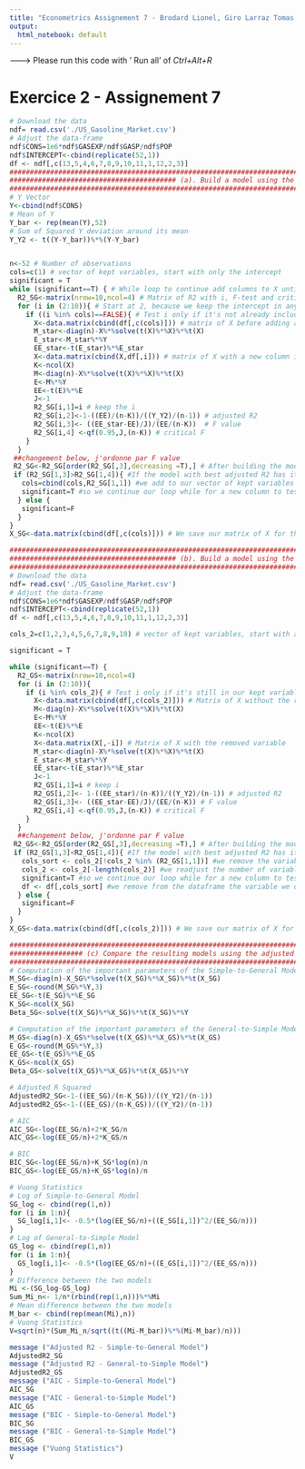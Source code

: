 ```yaml
---
title: "Econometrics Assignement 7 - Brodard Lionel, Giro Larraz Tomas, Marchal Antoine, Schonenberger Ivan"
output: 
  html_notebook: default
---
```



------->  Please run this code with ' Run all' of *Ctrl+Alt+R*


# Exercice 2 - Assignement 7
```r
# Download the data
ndf= read.csv('./US_Gasoline_Market.csv')
# Adjust the data-frame
ndf$CONS=1e6*ndf$GASEXP/ndf$GASP/ndf$POP
ndf$INTERCEPT<-cbind(replicate(52,1))
df <- ndf[,c(13,5,4,6,7,8,9,10,11,1,12,2,3)] 
#############################################################################################################################################
######################################### (a). Build a model using the simple-to-general approach. ##########################################
#############################################################################################################################################
# Y Vector
Y<-cbind(ndf$CONS)
# Mean of Y
Y_bar <- rep(mean(Y),52)
# Sum of Squared Y deviation around its mean
Y_Y2 <- t((Y-Y_bar))%*%(Y-Y_bar)


n<-52 # Number of observations
cols=c(1) # vector of kept variables, start with only the intercept
significant = T
while (significant==T) { # While loop to continue add columns to X until the coefficient are not statistically significant
  R2_SG<-matrix(nrow=10,ncol=4) # Matrix of R2 with i, F-test and critical F
  for (i in (2:10)){ # Start at 2, because we keep the intercept in any case
    if ((i %in% cols)==FALSE){ # Test i only if it's not already included in our kept variables
      X<-data.matrix(cbind(df[,c(cols)])) # matrix of X before adding a new column
      M_star<-diag(n)-X%*%solve(t(X)%*%X)%*%t(X)
      E_star<-M_star%*%Y
      EE_star<-t(E_star)%*%E_star
      X<-data.matrix(cbind(X,df[,i])) # matrix of X with a new column i
      K<-ncol(X)
      M<-diag(n)-X%*%solve(t(X)%*%X)%*%t(X)
      E<-M%*%Y
      EE<-t(E)%*%E
      J<-1
      R2_SG[i,1]=i # keep the i
      R2_SG[i,2]<-1-((EE)/(n-K))/((Y_Y2)/(n-1)) # adjusted R2
      R2_SG[i,3]<- ((EE_star-EE)/J)/(EE/(n-K))  # F value
      R2_SG[i,4] <-qf(0.95,J,(n-K)) # critical F
    }
  }
 ##changement below, j'ordonne par F value 
 R2_SG<-R2_SG[order(R2_SG[,3],decreasing =T),] # After building the model with all i, we sort the the R2 matrix by their adjusted R2
 if (R2_SG[1,3]>R2_SG[1,4]){ #If the model with best adjusted R2 has its added column that is satistically significant:
   cols=cbind(cols,R2_SG[1,1]) #we add to our vector of kept variables
   significant=T #so we continue our loop while for a new column to test
  } else {
   significant=F
  }
}
X_SG<-data.matrix(cbind(df[,c(cols)])) # We save our matrix of X for the simple-to-general model for further tests.
```

```r
#############################################################################################################################################
######################################### (b). Build a model using the general-to-simple approach. ##########################################
#############################################################################################################################################
# Download the data
ndf= read.csv('./US_Gasoline_Market.csv')
# Adjust the data-frame
ndf$CONS=1e6*ndf$GASEXP/ndf$GASP/ndf$POP
ndf$INTERCEPT<-cbind(replicate(52,1))
df <- ndf[,c(13,5,4,6,7,8,9,10,11,1,12,2,3)] 

cols_2=c(1,2,3,4,5,6,7,8,9,10) # vector of kept variables, start with all the variables

significant = T

while (significant==T) {
  R2_GS<-matrix(nrow=10,ncol=4)
  for (i in (2:10)){
    if (i %in% cols_2){ # Test i only if it's still in our kept variables
      X<-data.matrix(cbind(df[,c(cols_2)])) # Matrix of X without the removed variable
      M<-diag(n)-X%*%solve(t(X)%*%X)%*%t(X)
      E<-M%*%Y
      EE<-t(E)%*%E
      K<-ncol(X)
      X<-data.matrix(X[,-i]) # Matrix of X with the removed variable
      M_star<-diag(n)-X%*%solve(t(X)%*%X)%*%t(X)
      E_star<-M_star%*%Y
      EE_star<-t(E_star)%*%E_star
      J<-1
      R2_GS[i,1]=i # keep i
      R2_GS[i,2]<- 1-((EE_star)/(n-K))/((Y_Y2)/(n-1)) # adjusted R2
      R2_GS[i,3]<- ((EE_star-EE)/J)/(EE/(n-K)) # F value
      R2_GS[i,4] <-qf(0.95,J,(n-K)) # critical F
    }
  }
  ##changement below, j'ordonne par F value 
 R2_GS<-R2_GS[order(R2_GS[,3],decreasing =T),] # After building the model with all i, we sort the the R2 matrix by their adjusted R2
 if (R2_GS[1,3]<R2_GS[1,4]){ #If the model with best adjusted R2 has its added column that is not satistically significant:
   cols_sort <- cols_2[!cols_2 %in% (R2_GS[1,1])] #we remove the variable from our vector of kept variables
   cols_2 <- cols_2[-length(cols_2)] #we readjust the number of variables that we still have
   significant=T #so we continue our loop while for a new column to test
   df <- df[,cols_sort] #we remove from the dataframe the variable we don't need
  } else {
   significant=F
  }
}
X_GS<-data.matrix(cbind(df[,c(cols_2)])) # We save our matrix of X for the general-to-simple model for further tests.

```

```r
#############################################################################################################################################
################## (c) Compare the resulting models using the adjusted R2, the AIC, the BIC, and Vuong???s statistic. Comment #################
#############################################################################################################################################
# Computation of the important parameters of the Simple-to-General Model
M_SG<-diag(n)-X_SG%*%solve(t(X_SG)%*%X_SG)%*%t(X_SG)
E_SG<-round(M_SG%*%Y,3)
EE_SG<-t(E_SG)%*%E_SG
K_SG<-ncol(X_SG)
Beta_SG<-solve(t(X_SG)%*%X_SG)%*%t(X_SG)%*%Y

# Computation of the important parameters of the General-to-Simple Model
M_GS<-diag(n)-X_GS%*%solve(t(X_GS)%*%X_GS)%*%t(X_GS)
E_GS<-round(M_GS%*%Y,3)
EE_GS<-t(E_GS)%*%E_GS
K_GS<-ncol(X_GS)
Beta_GS<-solve(t(X_GS)%*%X_GS)%*%t(X_GS)%*%Y

# Adjusted R Squared
AdjustedR2_SG<-1-((EE_SG)/(n-K_SG))/((Y_Y2)/(n-1))
AdjustedR2_GS<-1-((EE_GS)/(n-K_GS))/((Y_Y2)/(n-1))

# AIC 
AIC_SG<-log(EE_SG/n)+2*K_SG/n
AIC_GS<-log(EE_GS/n)+2*K_GS/n

# BIC
BIC_SG<-log(EE_SG/n)+K_SG*log(n)/n
BIC_GS<-log(EE_GS/n)+K_GS*log(n)/n

# Vuong Statistics
# Log of Simple-to-General Model
SG_log <- cbind(rep(1,n))
for (i in 1:n){
  SG_log[i,1]<- -0.5*(log(EE_SG/n)+((E_SG[i,1])^2/(EE_SG/n)))
}
# Log of General-to-Simple Model
GS_log <- cbind(rep(1,n))
for (i in 1:n){
  GS_log[i,1]<- -0.5*(log(EE_GS/n)+((E_GS[i,1])^2/(EE_GS/n)))
}
# Difference between the two models
Mi <-(SG_log-GS_log)
Sum_Mi_n<- 1/n*(rbind(rep(1,n)))%*%Mi
# Mean difference between the two models
M_bar <- cbind(rep(mean(Mi),n))
# Vuong Statistics
V=sqrt(n)*(Sum_Mi_n/sqrt((t((Mi-M_bar))%*%(Mi-M_bar)/n)))

message ("Adjusted R2 - Simple-to-General Model")
AdjustedR2_SG
message ("Adjusted R2 - General-to-Simple Model")
AdjustedR2_GS
message ("AIC - Simple-to-General Model")
AIC_SG
message ("AIC - General-to-Simple Model")
AIC_GS
message ("BIC - Simple-to-General Model")
BIC_SG
message ("BIC - General-to-Simple Model")
BIC_GS
message ("Vuong Statistics")
V
```